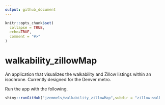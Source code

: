 ```yaml
---
output: github_document
---
```


<!-- README.md is generated from README.Rmd. Please edit that file -->

```r
knitr::opts_chunk$set(
  collapse = TRUE,
  echo=TRUE,
  comment = "#>"
)
```

# walkability_zillowMap

<!-- badges: start -->
<!-- badges: end -->

An application that visualizes the walkability and Zillow listings within an isochrone. Currently designed for the Denver metro.

Run the app with the following. 
<!-- See below for more set up details. -->

```r
shiny::runGitHub("jzemmels/walkability_zillowMap",subdir = "zillow-walkability")
```

<!-- We assume that you have some R and Python libraries installed on your machine. -->
<!-- The code below will install the required packages. -->

<!-- ```{r,eval=FALSE} -->
<!-- # required R packages -->
<!-- install.packages(c("tidyverse","shiny","shinyWidgets","reticulate","leaflet")) -->

<!-- # required Python libraries -->
<!-- reticulate::py_install(c("httpx","pandas"),pip=TRUE) -->
<!-- ``` -->

<!-- Note that you may need to set up Python using the `reticulate` R package. -->
<!-- See <https://rstudio.github.io/reticulate/> for more information. -->
<!-- The Python dependency is isolated to the Zillow housing data scraping, so you can just not use that functionality if you don't want to worry about Python. -->
